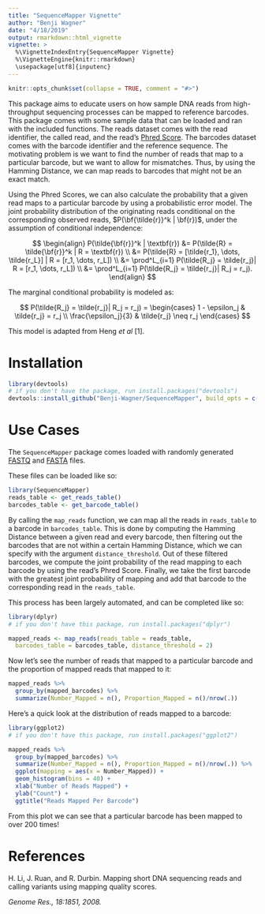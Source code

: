 ```yaml
---
title: "SequenceMapper Vignette"
author: "Benji Wagner"
date: "4/18/2019"
output: rmarkdown::html_vignette
vignette: >
  %\VignetteIndexEntry{SequenceMapper Vignette}
  %\VignetteEngine{knitr::rmarkdown}
  \usepackage[utf8]{inputenc}
---
```


```r
knitr::opts_chunk$set(collapse = TRUE, comment = "#>")
```

This package aims to educate users on how sample DNA reads from high-throughput sequencing processes can be mapped
to reference barcodes. This package comes with some sample data that can be loaded and ran with the included functions.
The reads dataset comes with the read identifier, the called read, and the read's [Phred Score](https://en.wikipedia.org/wiki/Phred_quality_score). 
The barcodes dataset comes with the barcode identifier and the reference sequence.
The motivating problem is we want to find the number of reads that map to a particular barcode, but we want to
allow for mismatches. Thus, by using the Hamming Distance, we can map reads to barcodes that might not be an exact match.

Using the Phred Scores, we can also calculate the probability that a given read maps to a particular barcode by using
a probabilistic error model. The joint probability distribution of the originating reads conditional on the
corresponding observed reads, $P(\bf{\tilde{r}}^k | \bf{r})$, under the assumption of conditional independence:


$$
\begin{align}
  P(\tilde{\bf{r}}^k | \textbf{r}) &= P(\tilde{R} = \tilde{\bf{r}}^k | R = \textbf{r}) \\
  &= P(\tilde{R} = [\tilde{r_1}, \dots, \tilde{r_L}] | R = [r_1, \dots, r_L]) \\
  &= \prod^L_{i=1} P(\tilde{R_j} = \tilde{r_j}| R = [r_1, \dots, r_L]) \\
  &= \prod^L_{i=1} P(\tilde{R_j} = \tilde{r_j}| R_j = r_j).
\end{align}
$$

The marginal conditional probability is modeled as:

$$
  P(\tilde{R_j} = \tilde{r_j}| R_j = r_j) = 
    \begin{cases}
      1 - \epsilon_j & \tilde{r_j} = r_j \\
      \frac{\epsilon_j}{3} & \tilde{r_j} \neq r_j
    \end{cases}
$$

This model is adapted from Heng *et al* [1].

# Installation

```r
library(devtools)
# if you don't have the package, run install.packages("devtools")
devtools::install_github("Benji-Wagner/SequenceMapper", build_opts = c("--no-resave-data", "--no-manual"))
```

# Use Cases

The `SequenceMapper` package comes loaded with randomly generated 
[FASTQ](https://www.drive5.com/usearch/manual/fastq_files.html)
and [FASTA](https://zhanglab.ccmb.med.umich.edu/FASTA/) files. 

These files can be loaded like so:
```r
library(SequenceMapper)
reads_table <- get_reads_table()
barcodes_table <- get_barcode_table()
```

By calling the `map_reads` function, we can map all the reads in `reads_table` to a barcode in `barcodes_table`. 
This is done by computing the Hamming Distance between a given read and every barcode, then filtering out the barcodes
that are not within a certain Hamming Distance, which we can specify with the argument `distance_threshold`. 
Out of these filtered barcodes, we compute the joint probability of the read mapping to each barcode by using the read's
Phred Score. Finally, we take the first barcode with the greatest joint probability of mapping and add that barcode to the
corresponding read in the `reads_table`.

This process has been largely automated, and can be completed like so:
```r
library(dplyr)
# if you don't have this package, run install.packages("dplyr")

mapped_reads <- map_reads(reads_table = reads_table, 
  barcodes_table = barcodes_table, distance_threshold = 2)
```

Now let's see the number of reads that mapped to a particular barcode 
and the proportion of mapped reads that mapped to it:
```r
mapped_reads %>% 
  group_by(mapped_barcodes) %>%
  summarize(Number_Mapped = n(), Proportion_Mapped = n()/nrow(.))
```

Here's a quick look at the distribution of reads mapped to a barcode:
```r
library(ggplot2)
# if you don't have this package, run install.packages("ggplot2")

mapped_reads %>% 
  group_by(mapped_barcodes) %>%
  summarize(Number_Mapped = n(), Proportion_Mapped = n()/nrow(.)) %>% 
  ggplot(mapping = aes(x = Number_Mapped)) + 
  geom_histogram(bins = 40) +
  xlab("Number of Reads Mapped") +
  ylab("Count") +
  ggtitle("Reads Mapped Per Barcode")
```

From this plot we can see that a particular barcode has been mapped to over 200 times!

# References

H. Li, J. Ruan, and R. Durbin.
Mapping short DNA sequencing reads and calling variants using mapping quality
scores.

*Genome Res., 18:1851, 2008.*
